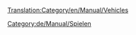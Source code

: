 [[Translation:Category/en/Manual/Vehicles]]

{{en/Bilingual box| De
| ''Artikel, die direkt mit Fahrzeuge zu tun haben, sind hier zu finden. <br> Dies ist eine Liste der Fahrzeuge. Lesen Sie den [[de/Manual/Fahrzeuge|Hauptartikel]] für eine Erläuterung des Konzepts: "Fahrzeuge".''
| ''Articles relating to vehicles in general are here. <br> This is a list of Vehicles.  Read the [[en/Manual/Vehicles|main article]] for an explanation of the concept of Vehicles.''
}}

[[Category:de/Manual/Spielen]]